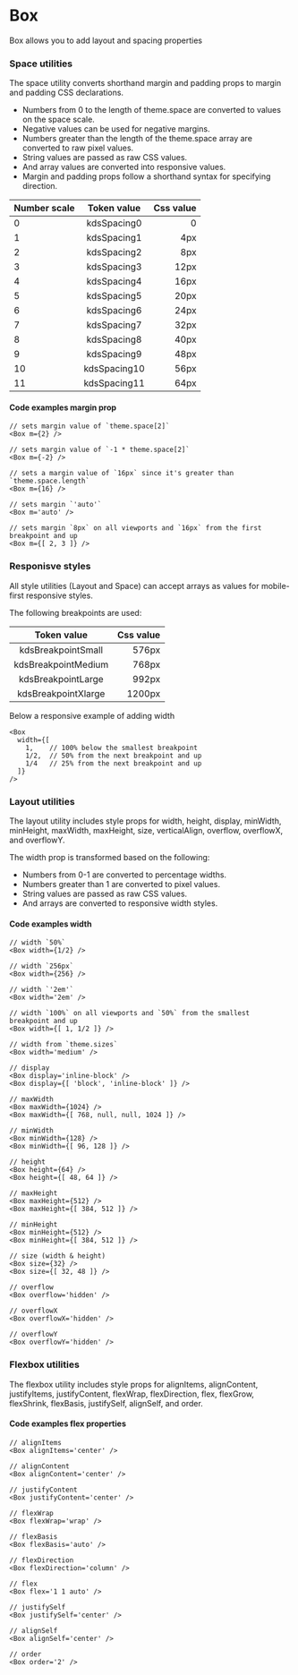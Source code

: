 

<Meta title="Layouts/Box/usage" />

# Box

Box allows you to add layout and spacing properties

### Space utilities

The space utility converts shorthand margin and padding props to margin and padding CSS declarations.

-   Numbers from 0 to the length of theme.space are converted to values on the space scale.
-   Negative values can be used for negative margins.
-   Numbers greater than the length of the theme.space array are converted to raw pixel values.
-   String values are passed as raw CSS values.
-   And array values are converted into responsive values.
-   Margin and padding props follow a shorthand syntax for specifying direction.

| Number scale | Token value  | Css value |
| ------------ | :----------: | --------: |
| 0            | kdsSpacing0  |         0 |
| 1            | kdsSpacing1  |       4px |
| 2            | kdsSpacing2  |       8px |
| 3            | kdsSpacing3  |      12px |
| 4            | kdsSpacing4  |      16px |
| 5            | kdsSpacing5  |      20px |
| 6            | kdsSpacing6  |      24px |
| 7            | kdsSpacing7  |      32px |
| 8            | kdsSpacing8  |      40px |
| 9            | kdsSpacing9  |      48px |
| 10           | kdsSpacing10 |      56px |
| 11           | kdsSpacing11 |      64px |

#### Code examples margin prop

```
// sets margin value of `theme.space[2]`
<Box m={2} />

// sets margin value of `-1 * theme.space[2]`
<Box m={-2} />

// sets a margin value of `16px` since it's greater than `theme.space.length`
<Box m={16} />

// sets margin `'auto'`
<Box m='auto' />

// sets margin `8px` on all viewports and `16px` from the first breakpoint and up
<Box m={[ 2, 3 ]} />
```

### Responisve styles

All style utilities (Layout and Space) can accept arrays as values for mobile-first responsive styles.

The following breakpoints are used:

|     Token value     | Css value |
| :-----------------: | --------: |
| kdsBreakpointSmall  |     576px |
| kdsBreakpointMedium |     768px |
| kdsBreakpointLarge  |     992px |
| kdsBreakpointXlarge |    1200px |

Below a responsive example of adding width

```
<Box
  width={[
    1,    // 100% below the smallest breakpoint
    1/2,  // 50% from the next breakpoint and up
    1/4   // 25% from the next breakpoint and up
  ]}
/>
```

### Layout utilities

The layout utility includes style props for width, height, display, minWidth, minHeight, maxWidth, maxHeight, size, verticalAlign, overflow, overflowX, and overflowY.

The width prop is transformed based on the following:

-   Numbers from 0-1 are converted to percentage widths.
-   Numbers greater than 1 are converted to pixel values.
-   String values are passed as raw CSS values.
-   And arrays are converted to responsive width styles.

#### Code examples width

```
// width `50%`
<Box width={1/2} />

// width `256px`
<Box width={256} />

// width `'2em'`
<Box width='2em' />

// width `100%` on all viewports and `50%` from the smallest breakpoint and up
<Box width={[ 1, 1/2 ]} />

// width from `theme.sizes`
<Box width='medium' />

// display
<Box display='inline-block' />
<Box display={[ 'block', 'inline-block' ]} />

// maxWidth
<Box maxWidth={1024} />
<Box maxWidth={[ 768, null, null, 1024 ]} />

// minWidth
<Box minWidth={128} />
<Box minWidth={[ 96, 128 ]} />

// height
<Box height={64} />
<Box height={[ 48, 64 ]} />

// maxHeight
<Box maxHeight={512} />
<Box maxHeight={[ 384, 512 ]} />

// minHeight
<Box minHeight={512} />
<Box minHeight={[ 384, 512 ]} />

// size (width & height)
<Box size={32} />
<Box size={[ 32, 48 ]} />

// overflow
<Box overflow='hidden' />

// overflowX
<Box overflowX='hidden' />

// overflowY
<Box overflowY='hidden' />
```

### Flexbox utilities

The flexbox utility includes style props for alignItems, alignContent, justifyItems, justifyContent, flexWrap, flexDirection, flex, flexGrow, flexShrink, flexBasis, justifySelf, alignSelf, and order.

#### Code examples flex properties

```
// alignItems
<Box alignItems='center' />

// alignContent
<Box alignContent='center' />

// justifyContent
<Box justifyContent='center' />

// flexWrap
<Box flexWrap='wrap' />

// flexBasis
<Box flexBasis='auto' />

// flexDirection
<Box flexDirection='column' />

// flex
<Box flex='1 1 auto' />

// justifySelf
<Box justifySelf='center' />

// alignSelf
<Box alignSelf='center' />

// order
<Box order='2' />
```
